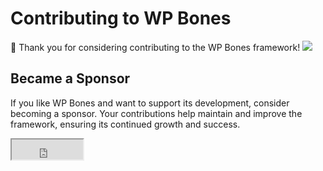 
# Contributing to WP Bones

<Callout type="info" emoji="🥳">
👏 Thank you for considering contributing to the WP Bones framework!
</Callout>

<Cards num={1}>
  <a href="https://github.com/wpbones/wpbones/graphs/contributors">
    <img src="https://contrib.rocks/image?repo=wpbones/wpbones" />
  </a>
</Cards>

## Became a Sponsor

If you like WP Bones and want to support its development, consider becoming a sponsor. Your contributions help maintain and improve the framework, ensuring its continued growth and success.

<div style={{ display: 'flex', justifyContent: 'center', margin: '20px 0' }}>
  <iframe 
    src="https://github.com/sponsors/wpbones/button" 
    title="Sponsor wpbones" 
    height="32" 
    width="114" 
    style={{ border: 0, borderRadius: '6px' }} 
  />
</div>

## Framework Bug Reports

When encountering issues with software or applications, submitting a detailed bug report can significantly help developers in understanding and resolving the problem efficiently. A well-written bug report should include clear steps to reproduce the issue, the expected behavior, and the actual outcome. 

Furthermore, providing information such as system specifications, error messages, and screenshots can aid in pinpointing the root cause of the bug. By utilizing platforms like GitHub, users can create issue tickets with relevant details, facilitating effective communication between users and developers. Remember, a comprehensive bug report not only assists in bug resolution but also improves the overall quality of the software.

<Cards num={1}>
<Cards.Card arrow title="🐛 Click here to submit a Framework issue" target="_blank"  href="https://github.com/wpbones/WPBones/issues"/>
</Cards>

## Documentation Contributions

<Cards num={1}>
  <a href="https://github.com/wpbones/website-docs/graphs/contributors">
    <img src="https://contrib.rocks/image?repo=wpbones/website-docs" />
  </a>
</Cards>

Documentation is an essential component of software development, providing users with valuable information on how to use and understand the software. By contributing to documentation, users can help improve the clarity, accuracy, and accessibility of information, making it easier for others to learn and utilize the software effectively. 

<Cards num={1}>
  <Cards.Card arrow title="🐛 Click here to submit a Documentation issue" target="_blank"  href="https://github.com/wpbones/website-docs"/>
</Cards>

## Core Development Discussion

Discussion regarding bugs, new features, ideas 💡, and implementation of existing features takes place in the issue GitHub channel. If you like, you may connect to the [Discord](https://discord.gg/dCP5NajK) channel as well.

## Coding style

WP Bones follows the [PSR-2](https://github.com/php-fig/fig-standards/blob/master/accepted/PSR-2-coding-style-guide.md) coding standard and the [PSR-4](https://github.com/php-fig/fig-standards/blob/master/accepted/PSR-4-autoloader.md) autoloading standard.
